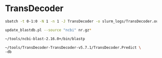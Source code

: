 # TransDecoder

```bash
sbatch -t 0-1:0 -N 1 -n 1 -J TransDecoder -o slurm_logs/TransDecoder.out --wrap="~/tools/TransDecoder-TransDecoder-v5.7.1/TransDecoder.LongOrfs -t proc/merged_collapsed_filtered.fasta -O proc/"
```

```bash
update_blastdb.pl --source "ncbi" nr.gz*
```

```bash
~/tools/ncbi-blast-2.16.0+/bin/blastp 
```

```bash
~/tools/TransDecoder-TransDecoder-v5.7.1/TransDecoder.Predict \
-db 
```